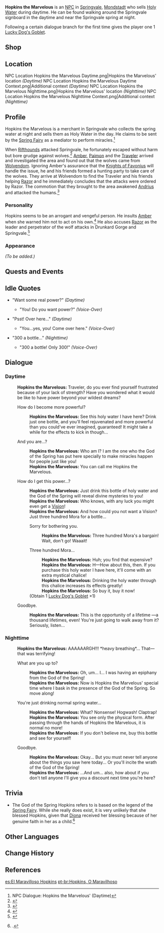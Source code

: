 {{Meta
<!-- REMOVE THIS TEMPLATE AFTER ADDING MISSING INFO -->
|missing_NPC_profile  = yes
}}
{{Character Infobox
|image            = NPC Hopkins the Marvelous.png
|type             = NPC
|realname         = Hopkins
|region           = Mondstadt
|dialoguereward   = {{Card|Lucky Dog's Goblet|1}}
}}
'''Hopkins the Marvelous''' is an [[NPC]] in [[Springvale]], [[Mondstadt]] who sells [[Holy Water]] during daytime. He can be found walking around  the Springvale signboard in the daytime and near the Springvale spring at night.

Following a certain dialogue branch for the first time gives the player one 1{{star}} [[Lucky Dog's Goblet]].

==Shop==
{{Shop/Header|note=Refreshes|total=1|vendor=Hopkins the Marvelous}}
{{Shop|Holy Water|300|1|note=Daily|total=1}}
{{Shop/Footer|note=&#32;|total=300}}

==Location==
<gallery hideaddbutton="true" captionalign="center">
NPC Location Hopkins the Marvelous Daytime.png|Hopkins the Marvelous' location ''(Daytime)''
NPC Location Hopkins the Marvelous Daytime Context.png|Additional context ''(Daytime)''
NPC Location Hopkins the Marvelous Nighttime.png|Hopkins the Marvelous' location ''(Nighttime)''
NPC Location Hopkins the Marvelous Nighttime Context.png|Additional context ''(Nighttime)''
</gallery>

==Profile==
<!--detailed story/lore information goes here-->
Hopkins the Marvelous is a merchant in Springvale who collects the spring water at night and sells them as Holy Water in the day. He claims to be sent by the [[Spring Fairy]] as a mediator to perform miracles.<ref>NPC Dialogue: Hopkins the Marvelous' (Daytime)</ref>

When [[Rifthounds]] attacked Springvale, he fortunately escaped without harm but bore grudge against wolves.<ref>{{Ref/Enemy|Thundercraven Rifthound}}</ref> [[Amber]], [[Paimon]] and the [[Traveler]] arrived and investigated the area and found out that the wolves came from [[Wolvendom]]. Ignoring Amber's assurance that the [[Knights of Favonius]] will handle the issue, he and his friends formed a hunting party to take care of the wolves. They arrive at Wolvendom to find the Traveler and his friends helping [[Razor]] and he immediately concludes that the attacks were ordered by Razor. The commotion that they brought to the area awakened [[Andrius]] and attacked the humans.<ref>{{Ref/Quest|The Meaning of Lupical}}</ref>

===Personality===
Hopkins seems to be an arrogant and vengeful person.  He insults [[Amber]] when she warned him not to act on his own.<ref>{{Ref/Quest|Ravaged by Wolves}}</ref> He also accuses [[Razor]] as the leader and perpetrator of the wolf attacks in Drunkard Gorge and Springvale.<ref>{{Ref/Quest|Fate's Chosen Lupical}}</ref>

===Appearance===
''(To be added.)''

==Quests and Events==
{{Quest Appearances}}

==Idle Quotes==
*"Want some real power?" ''(Daytime)''
**{{A|VO Hopkins the Marvelous 01.ogg}} "You! Do you want power?" ''(Voice-Over)''
*"Psst! Over here..." ''(Daytime)''
**{{A|VO Hopkins the Marvelous 02.ogg}} "You...yes, you! Come over here." ''(Voice-Over)''
*"300 a bottle..." ''(Nighttime)''
**{{A|VO Hopkins the Marvelous 03.ogg}} "300 a bottle! Only 300!" ''(Voice-Over)''

==Dialogue==
===Daytime===
{{Dialogue start}}
:'''Hopkins the Marvelous:''' Traveler, do you ever find yourself frustrated because of your lack of strength? Have you wondered what it would be like to have power beyond your wildest dreams?
:{{DIcon|Shop}} How do I become more powerful?
::'''Hopkins the Marvelous:''' See this holy water I have here? Drink just one bottle, and you'll feel rejuvenated and more powerful than you could've ever imagined, guaranteed! It might take a while for the effects to kick in though...
:{{DIcon}} And you are...?
::'''Hopkins the Marvelous:''' Who am I? I am the one who the God of the Spring has put here specially to make miracles happen for people just like you!
::'''Hopkins the Marvelous:''' You can call me Hopkins the Marvelous.
:{{DIcon}} How do I get this power...?
::'''Hopkins the Marvelous:''' Just drink this bottle of holy water and the God of the Spring will reveal divine mysteries to you!
::'''Hopkins the Marvelous:''' Who knows, with any luck you might even get a [[Vision]]!
::'''Hopkins the Marvelous:''' And how could you not want a Vision? Just three hundred Mora for a bottle...
::{{DIcon}} Sorry for bothering you.
:::'''Hopkins the Marvelous:''' Three hundred Mora's a bargain! Wait, don't go! Waaait!
::{{DIcon|Reward}} Three hundred Mora...
:::'''Hopkins the Marvelous:''' Huh; you find that expensive?
:::'''Hopkins the Marvelous:''' H&mdash;How about this, then. If you purchase this holy water I have here, it'll come with an extra mystical chalice!
:::'''Hopkins the Marvelous:''' Drinking the holy water through this chalice increases its effects greatly!
:::'''Hopkins the Marvelous:''' So buy it, buy it now!
::;(Obtain 1{{star}} [[Lucky Dog's Goblet]] ×1)
:{{DIcon}} Goodbye.
::'''Hopkins the Marvelous:''' This is the opportunity of a lifetime &mdash;a thousand lifetimes, even! You're just going to walk away from it? Seriously, listen...

===Nighttime===
:'''Hopkins the Marvelous:''' AAAAAARGH!!! *heavy breathing*... That&mdash; that was terrifying!
:{{DIcon}} What are you up to?
::'''Hopkins the Marvelous:''' Oh, um... I... I was having an epiphany from the God of the Spring!
::'''Hopkins the Marvelous:''' Now is Hopkins the Marvelous' special time where I bask in the presence of the God of the Spring. So move along!
:{{DIcon}} You're just drinking normal spring water...
::'''Hopkins the Marvelous:''' What? Nonsense! Hogwash! Claptrap!
::'''Hopkins the Marvelous:''' You see only the physical form. After passing through the hands of Hopkins the Marvelous, it is normal no more!
::'''Hopkins the Marvelous:''' If you don't believe me, buy this bottle and see for yourself!
:{{DIcon}} Goodbye.
::'''Hopkins the Marvelous:''' Okay... But you must never tell anyone about the things you saw here today... Or you'll incite the wrath of the God of the Spring!
::'''Hopkins the Marvelous:''' ...And um... also, how about if you don't tell anyone I'll give you a discount next time you're here?
{{Dialogue end}}

==Trivia==
*The God of the Spring Hopkins refers to is based on the legend of the [[Spring Fairy]]. While she really does exist, it is very unlikely that she blessed Hopkins, given that [[Diona]] received her blessing because of her genuine faith in her as a child.<ref>{{Ref/CS|Diona|5}}.</ref>

==Other Languages==
{{Other Languages
|en      = Hopkins the Marvelous
|zhs     = 神奇的霍普金斯
|zhs_rm  = Shénqí de Huòpǔjīnsī
|zht     = 神奇的霍普金斯
|zht_rm  = Shénqí de Huòpǔjīnsī
|zh_tl   = Hopkins the Marvelous
|ja      = 不思議なホプキンス
|ja_rm   = Fushigi-na Hopukinsu
|ja_tl   = Hopkins the Mysterious
|ko      = {{tt|신통|神通}}한 홉킨스
|ko_rm   = Sintonghan Hopkinseu
|ko_tl   = Hopkins the Miraculous
|es      = El Maravilloso Hopkins
|es_tl   = The Marvelous Hopkins
|fr      = Hopkins le Merveilleux
|fr_tl   = Hopkins the Marvelous
|ru      = Великолепный Хопкинс
|ru_tl   = Hopkins the Magnificent
|th      = Hopkins the Marvelous
|vi      = Hopkins {{tt|Thần Kỳ|神奇}}
|vi_tl   = 
|de      = Hopkins der Fabelhafte
|de_tl   = Hopkins the Fabulous
|id      = Hopkins the Marvelous
|pt      = Hopkins, O Maravilhoso
|pt_tl   = 
}}

==Change History==
{{Change History|1.0}}

==References==
{{Reflist}}

[[es:El Maravilloso Hopkins]]
[[pt-br:Hopkins, O Maravilhoso]]